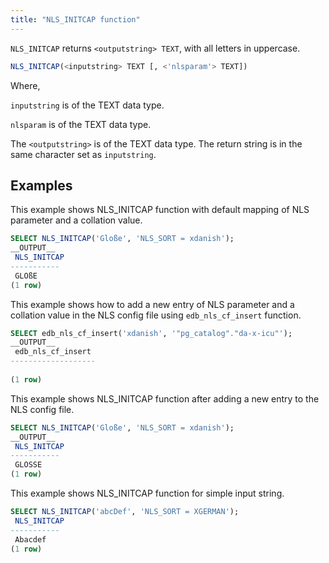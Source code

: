 ```yaml
---
title: "NLS_INITCAP function"
---
```


`NLS_INITCAP` returns `<outputstring> TEXT`, with all letters in uppercase.


```sql
NLS_INITCAP(<inputstring> TEXT [, <'nlsparam'> TEXT])
```

Where, 

`inputstring` is of the TEXT data type.

`nlsparam` is of the TEXT data type.

The `<outputstring>` is of the TEXT data type. The return string is in the same character set as `inputstring`.

## Examples

This example shows NLS_INITCAP function with default mapping of NLS parameter and a collation value.

```sql
SELECT NLS_INITCAP('Gloße', 'NLS_SORT = xdanish');
__OUTPUT__
 NLS_INITCAP 
-----------
 GLOßE
(1 row)
```


This example shows how to add a new entry of NLS parameter and a collation value in the NLS config file using `edb_nls_cf_insert` function.

```sql
SELECT edb_nls_cf_insert('xdanish', '"pg_catalog"."da-x-icu"');
__OUTPUT__
 edb_nls_cf_insert 
-------------------
 
(1 row)
```


This example shows NLS_INITCAP function after adding a new entry to the NLS config file.

```sql
SELECT NLS_INITCAP('Gloße', 'NLS_SORT = xdanish');
__OUTPUT__
 NLS_INITCAP 
-----------
 GLOSSE
(1 row)
```


This example shows NLS_INITCAP function for simple input string.

```sql
SELECT NLS_INITCAP('abcDef', 'NLS_SORT = XGERMAN');
 NLS_INITCAP 
-----------
 Abacdef
(1 row)
```